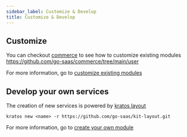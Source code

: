 ```yaml
---
sidebar_label: Customize & Develop
title: Customize & Develop
---
```


## Customize

You can checkout [commerce](https://github.com/go-saas/commerce) to see how to customize existing modules 
https://github.com/go-saas/commerce/tree/main/user

For more information, go to [customize existing modules](../modules/customize)

## Develop your own services

The creation of new services is powered by [kratos layout](https://go-kratos.dev/en/docs/getting-started/start/#project-layout)

```shell
kratos new <name> -r https://github.com/go-saas/kit-layout.git
```

For more information, go to [create your own module](../modules/create-your-own)